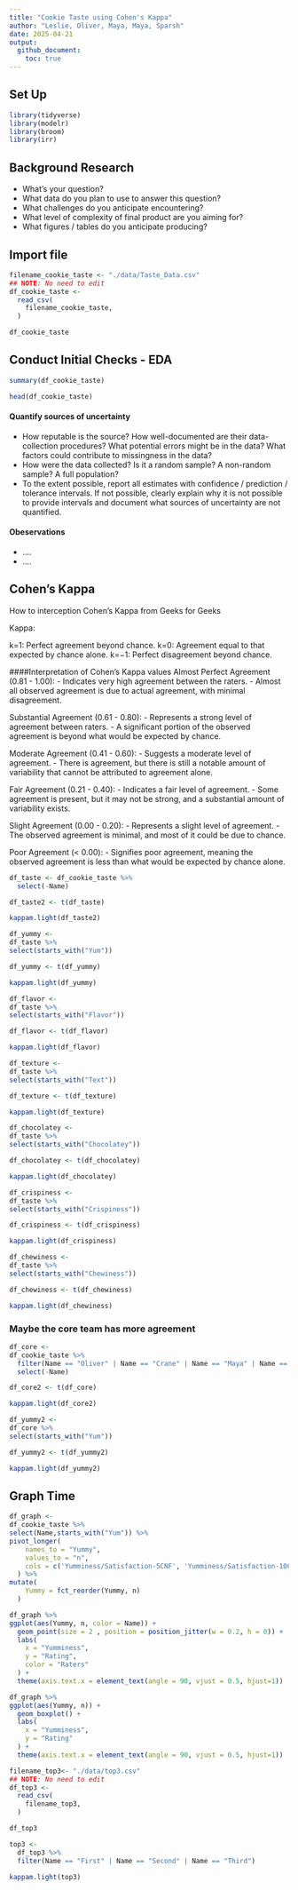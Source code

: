```yaml
---
title: "Cookie Taste using Cohen's Kappa"
author: "Leslie, Oliver, Maya, Maya, Sparsh"
date: 2025-04-21
output:
  github_document:
    toc: true
---
```

## Set Up
```r
library(tidyverse)
library(modelr)
library(broom)
library(irr)
```

## Background Research
- What’s your question?
- What data do you plan to use to answer this question?
- What challenges do you anticipate encountering?
- What level of complexity of final product are you aiming for?
- What figures / tables do you anticipate producing?


## **Import file**

```r
filename_cookie_taste <- "./data/Taste_Data.csv"
## NOTE: No need to edit
df_cookie_taste <-
  read_csv(
    filename_cookie_taste,
  )

df_cookie_taste
```

## **Conduct Initial Checks - EDA**

```r
summary(df_cookie_taste)

head(df_cookie_taste)

```

#### Quantify sources of uncertainty
- How reputable is the source? How well-documented are their data-collection procedures? What potential errors might be in the data? What factors could contribute to missingness in the data?
- How were the data collected? Is it a random sample? A non-random sample? A full population?
- To the extent possible, report all estimates with confidence / prediction / tolerance intervals. If not possible, clearly explain why it is not possible to provide intervals and document what sources of uncertainty are not quantified.

#### Obeservations
- ....
- ....

## **Cohen's Kappa**

How to interception Cohen's Kappa from Geeks for Geeks

Kappa:

k=1: Perfect agreement beyond chance.
k=0: Agreement equal to that expected by chance alone.
k=−1: Perfect disagreement beyond chance.

####Interpretation of Cohen's Kappa values
Almost Perfect Agreement (0.81 - 1.00):
- Indicates very high agreement between the raters.
- Almost all observed agreement is due to actual agreement, with minimal disagreement.

Substantial Agreement (0.61 - 0.80):
- Represents a strong level of agreement between raters.
- A significant portion of the observed agreement is beyond what would be expected by chance.

Moderate Agreement (0.41 - 0.60):
- Suggests a moderate level of agreement.
- There is agreement, but there is still a notable amount of variability that cannot be attributed to agreement alone.

Fair Agreement (0.21 - 0.40):
- Indicates a fair level of agreement.
- Some agreement is present, but it may not be strong, and a substantial amount of variability exists.

Slight Agreement (0.00 - 0.20):
- Represents a slight level of agreement.
- The observed agreement is minimal, and most of it could be due to chance.

Poor Agreement (< 0.00):
- Signifies poor agreement, meaning the observed agreement is less than what would be expected by chance alone.


```r
df_taste <- df_cookie_taste %>% 
  select(-Name)

df_taste2 <- t(df_taste)

kappam.light(df_taste2)

```

```r
df_yummy <-
df_taste %>% 
select(starts_with("Yum"))

df_yummy <- t(df_yummy)

kappam.light(df_yummy)
```
```r
df_flavor <-
df_taste %>% 
select(starts_with("Flavor"))

df_flavor <- t(df_flavor)

kappam.light(df_flavor)
```

```r
df_texture <-
df_taste %>% 
select(starts_with("Text"))

df_texture <- t(df_texture)

kappam.light(df_texture)
```

```r
df_chocolatey <-
df_taste %>% 
select(starts_with("Chocolatey"))

df_chocolatey <- t(df_chocolatey)

kappam.light(df_chocolatey)
```

```r
df_crispiness <-
df_taste %>% 
select(starts_with("Crispiness"))

df_crispiness <- t(df_crispiness)

kappam.light(df_crispiness)
```

```r
df_chewiness <-
df_taste %>% 
select(starts_with("Chewiness"))

df_chewiness <- t(df_chewiness)

kappam.light(df_chewiness)
```
### Maybe the core team has more agreement
```r
df_core <-
df_cookie_taste %>% 
  filter(Name == "Oliver" | Name == "Crane" | Name == "Maya" | Name == "Sparsh") %>% 
  select(-Name)

df_core2 <- t(df_core)

kappam.light(df_core2)
```

```r
df_yummy2 <-
df_core %>% 
select(starts_with("Yum"))

df_yummy2 <- t(df_yummy2)

kappam.light(df_yummy2)

```

## **Graph Time**
```r
df_graph <-
df_cookie_taste %>% 
select(Name,starts_with("Yum")) %>% 
pivot_longer(
    names_to = "Yummy",
    values_to = "n",
    cols = c('Yumminess/Satisfaction-5CNF', 'Yumminess/Satisfaction-10CNF', 'Yumminess/Satisfaction-15CNF', 'Yumminess/Satisfaction-5CF', 'Yumminess/Satisfaction-10CF', 'Yumminess/Satisfaction-15CF', 'Yumminess/Satisfaction-5EF', 'Yumminess/Satisfaction-10EF', 'Yumminess/Satisfaction-15EF', 'Yumminess/Satisfaction-5ENF','Yumminess/Satisfaction-10ENF', 'Yumminess/Satisfaction-15ENF')
  ) %>% 
mutate(
    Yummy = fct_reorder(Yummy, n)
  ) 

df_graph %>% 
ggplot(aes(Yummy, n, color = Name)) +
  geom_point(size = 2 , position = position_jitter(w = 0.2, h = 0)) +
  labs(
    x = "Yumminess",
    y = "Rating",
    color = "Raters"
  ) +
  theme(axis.text.x = element_text(angle = 90, vjust = 0.5, hjust=1))
```

```r
df_graph %>% 
ggplot(aes(Yummy, n)) +
  geom_boxplot() +
  labs(
    x = "Yumminess",
    y = "Rating"
  ) +
  theme(axis.text.x = element_text(angle = 90, vjust = 0.5, hjust=1))

```

```r
filename_top3<- "./data/top3.csv"
## NOTE: No need to edit
df_top3 <-
  read_csv(
    filename_top3,
  )

df_top3
```

```r

top3 <- 
  df_top3 %>% 
  filter(Name == "First" | Name == "Second" | Name == "Third")

kappam.light(top3)
```

